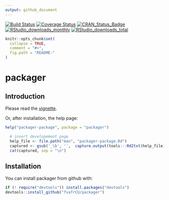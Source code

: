 ```yaml
---
output: github_document
---
```

[![Build Status](https://travis-ci.org/fvafrCU/packager.svg?branch=devel)](https://travis-ci.org/fvafrCU/packager)
[![Coverage Status](https://codecov.io/github/fvafrCU/packager/coverage.svg?branch=devel)](https://codecov.io/github/fvafrCU/packager?branch=devel)
[![CRAN_Status_Badge](https://www.r-pkg.org/badges/version/packager)](https://cran.r-project.org/package=packager)
[![RStudio_downloads_monthly](https://cranlogs.r-pkg.org/badges/packager)](https://cran.r-project.org/package=packager)
[![RStudio_downloads_total](https://cranlogs.r-pkg.org/badges/grand-total/packager)](https://cran.r-project.org/package=packager)

<!-- README.md is generated from README.Rmd. Please edit that file -->

```r
knitr::opts_chunk$set(
  collapse = TRUE,
  comment = "#>",
  fig.path = "README-"
)
```

# packager
## Introduction
Please read the
[vignette](https://htmlpreview.github.io/?https://github.com/fvafrCU/packager/blob/devel/inst/doc/An_Introduction_to_packager.html).

Or, after installation, the help page:
```r
help("packager-package", package = "packager")
```
```r
  # insert developement page
  help_file <- file.path("man", "packager-package.Rd")
  captured <- gsub('_\b', '',  capture.output(tools:::Rd2txt(help_file) ))
  cat(captured, sep = "\n")
```

## Installation

You can install packager from github with:

```r
if (! require("devtools")) install.packages("devtools")
devtools::install_github("fvafrCU/packager")
```


